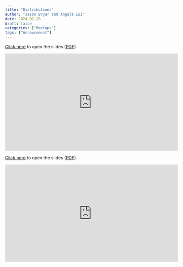 ```yaml
---
title: "Distributions"
author: "Jason Bryer and Angela Lui"
date: 2024-02-28
draft: false
categories: ["Meetups"]
tags: ["Annoucement"]
---
```



[Click here](/slides/04-Distributions.html#1) to open the slides ([PDF](/slides/04-Distributions.pdf)).

<iframe width="560" height="315" src="https://www.youtube.com/embed/S5oBBsbwrRo" title="YouTube video player" frameborder="0" allow="accelerometer; autoplay; clipboard-write; encrypted-media; gyroscope; picture-in-picture" allowfullscreen></iframe>

<!--more-->

[Click here](/slides/04-Distributions.html#1) to open the slides ([PDF](/slides/04-Distributions.pdf)).

<iframe width="560" height="315" src="https://www.youtube.com/embed/S5oBBsbwrRo" title="YouTube video player" frameborder="0" allow="accelerometer; autoplay; clipboard-write; encrypted-media; gyroscope; picture-in-picture" allowfullscreen></iframe>



